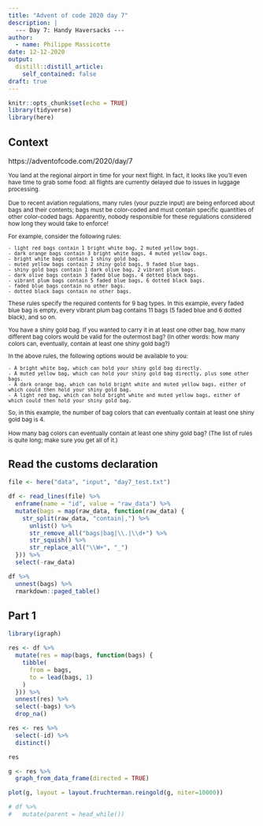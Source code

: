 ```yaml
---
title: "Advent of code 2020 day 7"
description: |
  --- Day 7: Handy Haversacks ---
author:
  - name: Philippe Massicotte
date: 12-12-2020
output:
  distill::distill_article:
    self_contained: false
draft: true
---
```



```r
knitr::opts_chunk$set(echo = TRUE)
library(tidyverse)
library(here)
```

## Context

https://adventofcode.com/2020/day/7

<small>
You land at the regional airport in time for your next flight. In fact, it looks like you'll even have time to grab some food: all flights are currently delayed due to issues in luggage processing.

Due to recent aviation regulations, many rules (your puzzle input) are being enforced about bags and their contents; bags must be color-coded and must contain specific quantities of other color-coded bags. Apparently, nobody responsible for these regulations considered how long they would take to enforce!

For example, consider the following rules:

```
- light red bags contain 1 bright white bag, 2 muted yellow bags.
- dark orange bags contain 3 bright white bags, 4 muted yellow bags.
- bright white bags contain 1 shiny gold bag.
- muted yellow bags contain 2 shiny gold bags, 9 faded blue bags.
- shiny gold bags contain 1 dark olive bag, 2 vibrant plum bags.
- dark olive bags contain 3 faded blue bags, 4 dotted black bags.
- vibrant plum bags contain 5 faded blue bags, 6 dotted black bags.
- faded blue bags contain no other bags.
- dotted black bags contain no other bags.
```
These rules specify the required contents for 9 bag types. In this example, every faded blue bag is empty, every vibrant plum bag contains 11 bags (5 faded blue and 6 dotted black), and so on.

You have a shiny gold bag. If you wanted to carry it in at least one other bag, how many different bag colors would be valid for the outermost bag? (In other words: how many colors can, eventually, contain at least one shiny gold bag?)

In the above rules, the following options would be available to you:

```
- A bright white bag, which can hold your shiny gold bag directly.
- A muted yellow bag, which can hold your shiny gold bag directly, plus some other bags.
- A dark orange bag, which can hold bright white and muted yellow bags, either of which could then hold your shiny gold bag.
- A light red bag, which can hold bright white and muted yellow bags, either of which could then hold your shiny gold bag.
```

So, in this example, the number of bag colors that can eventually contain at least one shiny gold bag is 4.

How many bag colors can eventually contain at least one shiny gold bag? (The list of rules is quite long; make sure you get all of it.)
</small>

## Read the customs declaration

```r
file <- here("data", "input", "day7_test.txt")

df <- read_lines(file) %>%
  enframe(name = "id", value = "raw_data") %>%
  mutate(bags = map(raw_data, function(raw_data) {
    str_split(raw_data, "contain|,") %>%
      unlist() %>%
      str_remove_all("bags|bag|\\.|\\d+") %>%
      str_squish() %>% 
      str_replace_all("\\W+", "_")
  })) %>%
  select(-raw_data)

df %>%
  unnest(bags) %>%
  rmarkdown::paged_table()
```

## Part 1

```r
library(igraph)

res <- df %>%
  mutate(res = map(bags, function(bags) {
    tibble(
      from = bags,
      to = lead(bags, 1)
    )
  })) %>%
  unnest(res) %>%
  select(-bags) %>%
  drop_na()

res <- res %>%
  select(-id) %>% 
  distinct()

res

g <- res %>% 
  graph_from_data_frame(directed = TRUE)

plot(g, layout = layout.fruchterman.reingold(g, niter=10000))
```


```r

# df %>% 
#   mutate(parent = head_while())

```

